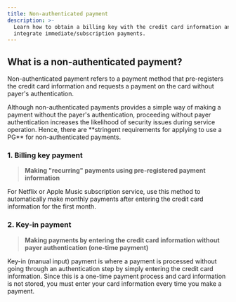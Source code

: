 ```yaml
---
title: Non-authenticated payment
description: >-
  Learn how to obtain a billing key with the credit card information and
  integrate immediate/subscription payments.
---
```





## What is a non-authenticated payment?

Non-authenticated payment refers to a payment method that pre-registers the credit card information and requests a payment on the card without payer's authentication.

<Hint style="info">
Although non-authenticated payments provides a simple way of making a payment without the payer's authentication, proceeding without payer authentication increases the likelihood of security issues during service operation. Hence, there are **stringent requirements for applying to use a PG** for non-authenticated payments.

</Hint>

### 1. Billing key payment

> **Making "recurring" payments using pre-registered payment information**

For Netflix or Apple Music subscription service, use this method to automatically make monthly payments after entering the credit card information for the first month.



### 2. Key-in payment

> **Making payments by entering the credit card information without payer authentication (one-time payment)**

Key-in (manual input) payment is where a payment is processed without going through an authentication step by simply entering the credit card information. Since this is a one-time payment process and card information is not stored, you must enter your card information every time you make a payment.
